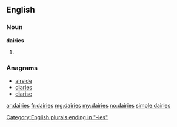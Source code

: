 ==English==

===Noun===
'''dairies'''

# {{plural of|[[dairy]]}}

===Anagrams===
* [[airside#English|airside]]
* [[diaries#English|diaries]]
* [[diarise#English|diarise]]

[[Category:English plurals ending in "-ies"]]

[[ar:dairies]]
[[fr:dairies]]
[[mg:dairies]]
[[my:dairies]]
[[no:dairies]]
[[simple:dairies]]